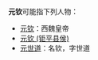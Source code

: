 '''元钦'''可能指下列人物：
*[[元钦|元钦]]：西魏皇帝
*[[元钦_(钜平县侯)|元钦 (钜平县侯)]]
*[[元世道|元世道]]：名钦，字世道

{{消歧义|cat=二字元姓人名消歧义}}